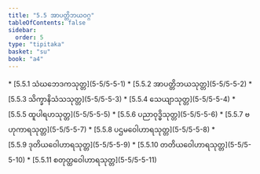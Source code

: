 ```yaml
---
title: "5.5 အာပတ္တိဘယဝဂ္ဂ"
tableOfContents: false
sidebar:
  order: 5
type: "tipitaka"
basket: "su"
book: "a4"
---
```



<DynamicBreadcrumb />



<TableOfContents book="a4" section="5.5">
* [5.5.1 သံဃဘေဒကသုတ္တ](5-5/5-5-1)
* [5.5.2 အာပတ္တိဘယသုတ္တ](5-5/5-5-2)
* [5.5.3 သိက္ခာနိသံသသုတ္တ](5-5/5-5-3)
* [5.5.4 သေယျာသုတ္တ](5-5/5-5-4)
* [5.5.5 ထူပါရဟသုတ္တ](5-5/5-5-5)
* [5.5.6 ပညာဝုဒ္ဓိသုတ္တ](5-5/5-5-6)
* [5.5.7 ဗဟုကာရသုတ္တ](5-5/5-5-7)
* [5.5.8 ပဌမဝေါဟာရသုတ္တ](5-5/5-5-8)
* [5.5.9 ဒုတိယဝေါဟာရသုတ္တ](5-5/5-5-9)
* [5.5.10 တတိယဝေါဟာရသုတ္တ](5-5/5-5-10)
* [5.5.11 စတုတ္ထဝေါဟာရသုတ္တ](5-5/5-5-11)
</TableOfContents>
